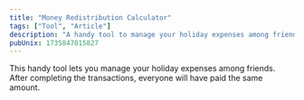 ```yaml
---
title: "Money Redistribution Calculator"
tags: ["Tool", "Article"]
description: "A handy tool to manage your holiday expenses among friends."
pubUnix: 1735847015827
---
```




This handy tool lets you manage your holiday expenses among friends. After completing the transactions, everyone will have paid the same amount.

<X client:load/>